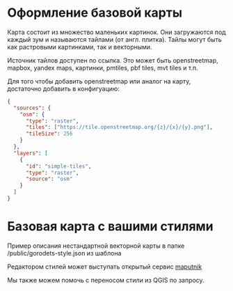# Оформление базовой карты

Карта состоит из множество маленьких картинок. Они загружаются под каждый зум и называются тайлами (от англ. плитка). Тайлы могут быть как растровыми картинками, так и векторными.

Источник тайлов доступен по ссылка. Это может быть openstreetmap, mapbox, yandex maps, картинки, pmtiles, pbf tiles, mvt tiles и т.п.

Для того чтобы добавить openstreetmap или аналог на карту, достаточно добавить в конфигуацию:

```json
{
  "sources": {
    "osm": {
      "type": "raster",
      "tiles": ["https://tile.openstreetmap.org/{z}/{x}/{y}.png"],
      "tileSize": 256
    }
  },
  "layers": [
    {
      "id": "simple-tiles",
      "type": "raster",
      "source": "osm"
    }
  ]
}
```

# Базовая карта с вашими стилями

Пример описания нестандартной векторной карты в папке /public/gorodets-style.json из шаблона

Редактором стилей может выступать открытый сервис [maputnik](https://maplibre.org/maputnik/)

Мы также можем помочь с переносом стили из QGIS по запросу.
